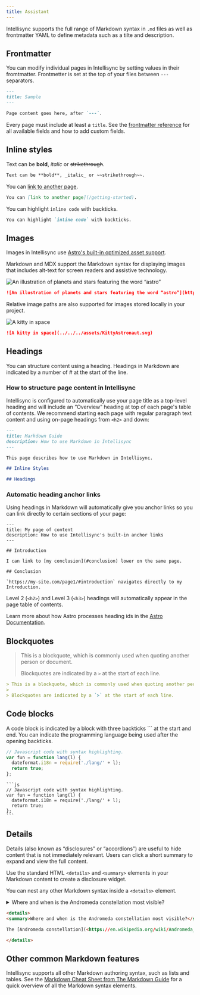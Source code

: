 ```yaml
---
title: Assistant
---
```


Intellisync supports the full range of Markdown syntax in `.md` files as well as frontmatter YAML to define metadata such as a tilte and description. 

## Frontmatter

You can modify individual pages in Intellisync by setting values in their fromtmatter. Frontmetter is set at the top of your files between `---` separators.

```md
---
title: Sample
---

Page content goes here, after `---`.
```

Every page must include at least a `title`. See the [frontmatter reference](/reference/frontmatter-ref) for all available fields and how to add custom fields. 

## Inline styles

Text can be **bold**, _italic_ or ~~strikethrough~~.

```md
Text can be **bold**, _italic_ or ~~strikethrough~~.
```

You can [link to another page](/getting-started).

```md
You can [link to another page](/getting-started).
```

You can highlight `inline code` with backticks. 

```md
You can highlight `inline code` with backticks. 
```

## Images

Images in Intellisync use [Astro's built-in optimized asset support](https://docs.astro.build/en/guides/images/).

Markdown and MDX support the Markdown syntax for displaying images that includes alt-text for screen readers and assistive technology.

![An illustration of planets and stars featuring the word “astro”](https://raw.githubusercontent.com/withastro/docs/main/public/default-og-image.png)

```md
![An illustration of planets and stars featuring the word “astro”](https://raw.githubusercontent.com/withastro/docs/main/public/default-og-image.png)
```

Relative image paths are also supported for images stored locally in your project.

![A kitty in space](../../../assets/KittyAstronaut.svg)

```md
![A kitty in space](../../../assets/KittyAstronaut.svg)
```

## Headings

You can structure content using a heading. Headings in Markdown are indicated by a number of # at the start of the line.

### How to structure page content in Intellisync

Intellisync is configured to automatically use your page title as a top-level heading and will include an “Overview” heading at top of each page's table of contents. We recommend starting each page with regular paragraph text content and using on-page headings from `<h2>` and down:

```md
---
title: Markdown Guide
description: How to use Markdown in Intellisync
---

This page describes how to use Markdown in Intellisync.

## Inline Styles

## Headings
```

### Automatic heading anchor links

Using headings in Markdown will automatically give you anchor links so you can link directly to certain sections of your page:

```
---
title: My page of content
description: How to use Intellisync's built-in anchor links
---

## Introduction

I can link to [my conclusion](#conclusion) lower on the same page.

## Conclusion

`https://my-site.com/page1/#introduction` navigates directly to my Introduction.
```

Level 2 (`<h2>`) and Level 3 (`<h3>`) headings will automatically appear in the page table of contents.

Learn more about how Astro processes heading ids in the [Astro Documentation](https://docs.astro.build/en/guides/markdown-content/#heading-ids).

## Blockquotes

> This is a blockquote, which is commonly used when quoting another person or document.
>
> Blockquotes are indicated by a `>` at the start of each line.

```md
> This is a blockquote, which is commonly used when quoting another person or document.
>
> Blockquotes are indicated by a `>` at the start of each line.
```

## Code blocks

A code block is indicated by a block with three backticks ``` at the start and end. You can indicate the programming language being used after the opening backticks.

```js
// Javascript code with syntax highlighting.
var fun = function lang(l) {
  dateformat.i18n = require('./lang/' + l);
  return true;
};
```


````text
```js
// Javascript code with syntax highlighting.
var fun = function lang(l) {
  dateformat.i18n = require('./lang/' + l);
  return true;
};
```
````

## Details

Details (also known as “disclosures” or “accordions”) are useful to hide content that is not immediately relevant. Users can click a short summary to expand and view the full content.

Use the standard HTML `<details>` and `<summary>` elements in your Markdown content to create a disclosure widget.

You can nest any other Markdown syntax inside a `<details>` element.

<details>
<summary>Where and when is the Andromeda constellation most visible?</summary>

The [Andromeda constellation](<https://en.wikipedia.org/wiki/Andromeda_(constellation)>) is most visible in the night sky during the month of November at latitudes between `+90°` and `-40°`.

</details>

```html
<details>
<summary>Where and when is the Andromeda constellation most visible?</summary>

The [Andromeda constellation](<https://en.wikipedia.org/wiki/Andromeda_(constellation)>) is most visible in the night sky during the month of November at latitudes between `+90°` and `-40°`.

</details>
```

## Other common Markdown features

Intellisync supports all other Markdown authoring syntax, such as lists and tables. See the [Markdown Cheat Sheet from The Markdown Guide](https://www.markdownguide.org/cheat-sheet/) for a quick overview of all the Markdown syntax elements.